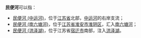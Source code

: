 '''民便河'''可以指：
*[[民便河_(中运河)|民便河 (中运河)]]，位于[[江苏省|江苏省]]北部，[[中运河|中运河]]的右岸支流；
*[[民便河_(南六塘河)|民便河 (南六塘河)]]，位于[[江苏省|江苏省]][[淮安市|淮安市]][[淮阴区|淮阴区]]，汇入[[南六塘河|南六塘河]]；
*[[民便河_(洪泽湖)|民便河 (洪泽湖)]]，位于江苏省[[宿迁市|宿迁市]]南部，注入[[洪泽湖|洪泽湖]]。

{{disambig|M|Cat=三字中国地名消歧义}}